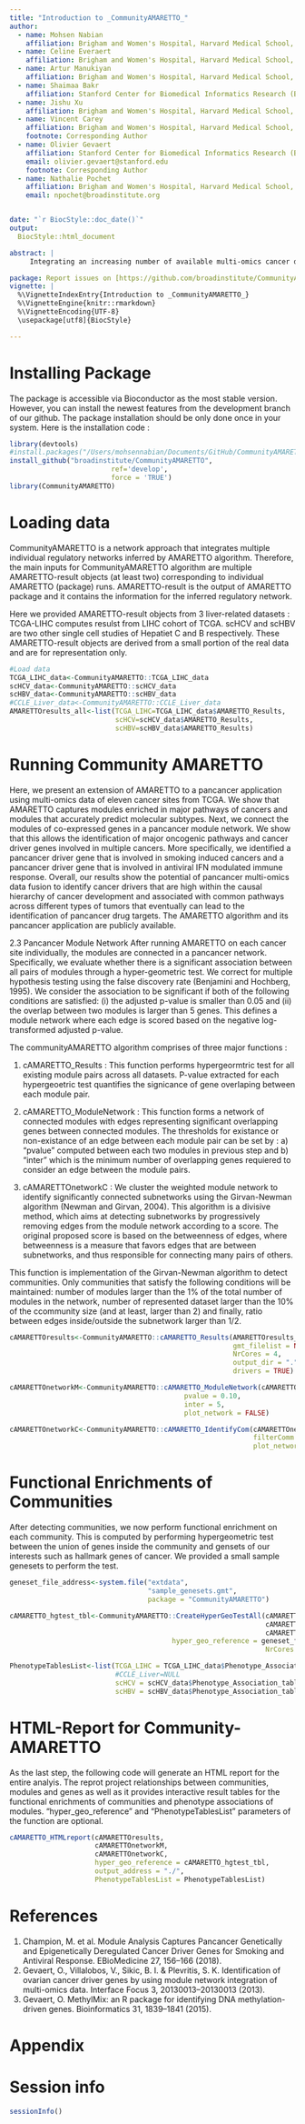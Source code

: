 ```yaml
---
title: "Introduction to _CommunityAMARETTO_"
author:
  - name: Mohsen Nabian
    affiliation: Brigham and Women's Hospital, Harvard Medical School, Broad Institute of MIT and Harvard, Boston and Cambridge, MA, USA
  - name: Celine Everaert
    affiliation: Brigham and Women's Hospital, Harvard Medical School, Broad Institute of MIT and Harvard, Boston and Cambridge, MA, USA
  - name: Artur Manukiyan
    affiliation: Brigham and Women's Hospital, Harvard Medical School, Broad Institute of MIT and Harvard, Boston and Cambridge, MA, USA
  - name: Shaimaa Bakr
    affiliation: Stanford Center for Biomedical Informatics Research (BMIR), Department of Medicine and Biomedical Data Science, 1265 Welch Rd, Stanford, CA, USA
  - name: Jishu Xu
    affiliation: Brigham and Women's Hospital, Harvard Medical School, Broad Institute of MIT and Harvard, Boston and Cambridge, MA, USA
  - name: Vincent Carey
    affiliation: Brigham and Women's Hospital, Harvard Medical School, Broad Institute of MIT and Harvard, Boston and Cambridge, MA, USA
    footnote: Corresponding Author
  - name: Olivier Gevaert
    affiliation: Stanford Center for Biomedical Informatics Research (BMIR), Department of Medicine and Biomedical Data Science, 1265 Welch Rd, Stanford, CA, USA
    email: olivier.gevaert@stanford.edu
    footnote: Corresponding Author
  - name: Nathalie Pochet
    affiliation: Brigham and Women's Hospital, Harvard Medical School, Broad Institute of MIT and Harvard, Boston and Cambridge, MA, USA
    email: npochet@broadinstitute.org


date: "`r BiocStyle::doc_date()`"
output:
  BiocStyle::html_document

abstract: |
     Integrating an increasing number of available multi-omics cancer data remains one of the main challenges to improve our understanding of cancer. One of the main challenges is using multi-omics data for identifying novel cancer driver genes. We have developed an algorithm, called AMARETTO, that integrates copy number, DNA methylation and gene expression data to identify a set of driver genes by analyzing cancer samples and connects them to clusters of co-expressed genes, which we define as modules. We applied AMARETTO in a pancancer setting to identify cancer driver genes and their modules on multiple cancer sites. AMARETTO captures modules enriched in angiogenesis, cell cycle and EMT, and modules that accurately predict survival and molecular subtypes. This allows AMARETTO to identify novel cancer driver genes directing canonical cancer pathways.

package: Report issues on [https://github.com/broadinstitute/CommunityAMARETTO/](https://github.com/broadinstitute/CommunityAMARETTO/)
vignette: |
  %\VignetteIndexEntry{Introduction to _CommunityAMARETTO_}
  %\VignetteEngine{knitr::rmarkdown}
  %\VignetteEncoding{UTF-8}
  \usepackage[utf8]{BiocStyle}

---
```


# Installing Package

The package  is accessible via Bioconductor as the most stable version. However, you can install the newest features from the development branch of our github. The package installation should be only done once in your system. Here is the installation code : 

```r
library(devtools)
#install.packages("/Users/mohsennabian/Documents/GitHub/CommunityAMARETTO",repos = NULL, type = "source")
install_github("broadinstitute/CommunityAMARETTO",
                         ref='develop',
                         force = 'TRUE')
library(CommunityAMARETTO)
```

# Loading data

CommunityAMARETTO is a network approach that integrates multiple individual regulatory networks inferred by AMARETTO algorithm. Therefore, the main inputs for CommunityAMARETTO algorithm are multiple AMARETTO-result objects (at least two) corresponding to individual AMARETTO (package) runs. AMARETTO-result is the output of AMARETTO package and it contains the information for the inferred regulatory network.

Here we provided AMARETTO-result objects from 3 liver-related datasets : TCGA-LIHC computes resulst from LIHC cohort of TCGA. scHCV and scHBV are two other single cell studies of Hepatiet C and B respectively. These AMARETTO-result objects are derived from a small portion of the real data and are for representation only. 


```r
#Load data
TCGA_LIHC_data<-CommunityAMARETTO::TCGA_LIHC_data
scHCV_data<-CommunityAMARETTO::scHCV_data
scHBV_data<-CommunityAMARETTO::scHBV_data
#CCLE_Liver_data<-CommunityAMARETTO::CCLE_Liver_data
AMARETTOresults_all<-list(TCGA_LIHC=TCGA_LIHC_data$AMARETTO_Results,
                          scHCV=scHCV_data$AMARETTO_Results,
                          scHBV=scHBV_data$AMARETTO_Results)
```



# Running Community AMARETTO

Here, we present an extension of AMARETTO to a pancancer application using multi-omics data of eleven cancer sites from TCGA. We show that AMARETTO captures modules enriched in major pathways of cancers and modules that accurately predict molecular subtypes. Next, we connect the modules of co-expressed genes in a pancancer module network. We show that this allows the identification of major oncogenic pathways and cancer driver genes involved in multiple cancers. More specifically, we identified a pancancer driver gene that is involved in smoking induced cancers and a pancancer driver gene that is involved in antiviral IFN modulated immune response. Overall, our results show the potential of pancancer multi-omics data fusion to identify cancer drivers that are high within the causal hierarchy of cancer development and associated with common pathways across different types of tumors that eventually can lead to the identification of pancancer drug targets. The AMARETTO algorithm and its pancancer application are publicly available.


2.3 Pancancer Module Network
After running AMARETTO on each cancer site individually, the modules are connected in a pancancer network. Specifically, we evaluate whether there is a significant association between all pairs of modules through a hyper-geometric test. We correct for multiple hypothesis testing using the false discovery rate (Benjamini and Hochberg, 1995). We consider the association to be significant if both of the following conditions are satisfied: (i) the adjusted p-value is smaller than 0.05 and (ii) the overlap between two modules is larger than 5 genes. This defines a module network where each edge is scored based on the negative log-transformed adjusted p-value.



The communityAMARETTO algorithm comprises of three major functions :

1) cAMARETTO_Results : This function performs hypergeormtric test for all existing module pairs across all datasets. P-value extracted for each hypergeoetric test quantifies the signicance of gene overlaping between each module pair.

2) cAMARETTO_ModuleNetwork : This function forms a network of connected modules with edges representing significant overlapping genes between connected modules. The thresholds for existance or non-existance of an edge between each module pair can be set by : a) "pvalue" computed between each two modules in previous step and b) "inter" which is the minimum number of overlapping genes requiered to consider an edge between the module pairs. 

3) cAMARETTOnetworkC : 
We cluster the weighted module network to identify significantly connected subnetworks using the Girvan-Newman algorithm (Newman and Girvan, 2004). This algorithm is a divisive method, which aims at detecting subnetworks by progressively removing edges from the module network according to a score. The original proposed score is based on the betweenness of edges, where betweenness is a measure that favors edges that are between subnetworks, and thus responsible for connecting many pairs of others.

This function is implementation of the Girvan-Newman algorithm to detect communities. Only communities that satisfy the following conditions will be maintained: number of modules larger than the 1% of the total number of modules in the network, number of represented dataset larger than the 10% of the ccommunity size (and at least, larger than 2) and finally, ratio between edges inside/outside the subnetwork larger than 1/2.


```r

cAMARETTOresults<-CommunityAMARETTO::cAMARETTO_Results(AMARETTOresults_all,
                                                       gmt_filelist = NULL,
                                                       NrCores = 4,
                                                       output_dir = ".",
                                                       drivers = TRUE)

cAMARETTOnetworkM<-CommunityAMARETTO::cAMARETTO_ModuleNetwork(cAMARETTOresults,
                                           pvalue = 0.10,
                                           inter = 5,
                                           plot_network = FALSE)

cAMARETTOnetworkC<-CommunityAMARETTO::cAMARETTO_IdentifyCom(cAMARETTOnetworkM,
                                                            filterComm = FALSE,
                                                            plot_network = FALSE)

```

# Functional Enrichments of Communities

After detecting communities, we now perform functional enrichment on each community. This is computed by performing hypergeometric test between the union of genes inside the community and gensets of our interests such as hallmark genes of cancer. We provided a small sample genesets to perform the test. 

```r
geneset_file_address<-system.file("extdata",
                                  "sample_genesets.gmt",
                                  package = "CommunityAMARETTO")

cAMARETTO_hgtest_tbl<-CommunityAMARETTO::CreateHyperGeoTestAll(cAMARETTOresults,
                                                               cAMARETTOnetworkM,
                                                               cAMARETTOnetworkC,
                                        hyper_geo_reference = geneset_file_address,
                                                               NrCores = 1)

```

```r
PhenotypeTablesList<-list(TCGA_LIHC = TCGA_LIHC_data$Phenotype_Association_table,
                          #CCLE_Liver=NULL
                          scHCV = scHCV_data$Phenotype_Association_table,
                          scHBV = scHBV_data$Phenotype_Association_table)
```
# HTML-Report for Community-AMARETTO

As the last step, the following code will generate an HTML report for the entire analyis. The reprot project relationships between communities, modules and genes as well as it provides interactive result tables for the functional enrichments of communities and phenotype associations of modules.  "hyper_geo_reference" and "PhenotypeTablesList" parameters of the function are optional. 

```r
cAMARETTO_HTMLreport(cAMARETTOresults,
                     cAMARETTOnetworkM,
                     cAMARETTOnetworkC,
                     hyper_geo_reference = cAMARETTO_hgtest_tbl,
                     output_address = "./",
                     PhenotypeTablesList = PhenotypeTablesList)
```


# References

1.	Champion, M. et al. Module Analysis Captures Pancancer Genetically and Epigenetically Deregulated Cancer Driver Genes for Smoking and Antiviral Response. EBioMedicine 27, 156–166 (2018).
2.	Gevaert, O., Villalobos, V., Sikic, B. I. & Plevritis, S. K. Identification of ovarian cancer driver genes by using module network integration of multi-omics data. Interface Focus 3, 20130013–20130013 (2013).
3.	Gevaert, O. MethylMix: an R package for identifying DNA methylation-driven genes. Bioinformatics 31, 1839–1841 (2015).

# Appendix 

\begin{center}
\begin{tabular}{|l|l|l|l|}
\hline
Cancer code & Cancer site  \\
\hline
\\
BLCA & bladder urothelial carcinoma  \\
BRCA & breast invasive carcinoma  \\
CESC & cervical squamous cell carcinoma and endocervical adenocarcinoma\\
CHOL & cholangiocarcinoma\\
COAD & colon adenocarcinoma \\
ESCA & esophageal carcinoma\\
GBM & glioblastoma multiforme\\
HNSC & head and neck squamous cell carcinoma \\
KIRC & kidney renal clear cell carcinoma  \\
KIRP & kidney renal papillary cell carcinoma\\
LAML & acute myeloid leukemia \\
LGG & brain lower grade glioma\\
LIHC & liver hepatocellular carcinoma\\
LUAD & lung adenocarcinoma \\
LUSC & lung squamous cell carcinoma \\
OV & ovarian serous cystadenocarcinoma \\
PAAD & pancreatic adenocarcinoma\\
PCPG & pheochromocytoma and paraganglioma\\
READ & rectum adenocarcinoma \\
SARC & sarcoma\\
STAD & stomach adenocarcinoma\\
THCA & thyroid carcinoma\\
THYM & thymoma\\
UCEC & endometrial carcinoma \\
\\
%\hdashline
COADREAD & colon cancer + rectal cancer \\
\hline
\end{tabular}
\end{center}



\newpage

# Session info {.unnumbered}

```r
sessionInfo()
```
